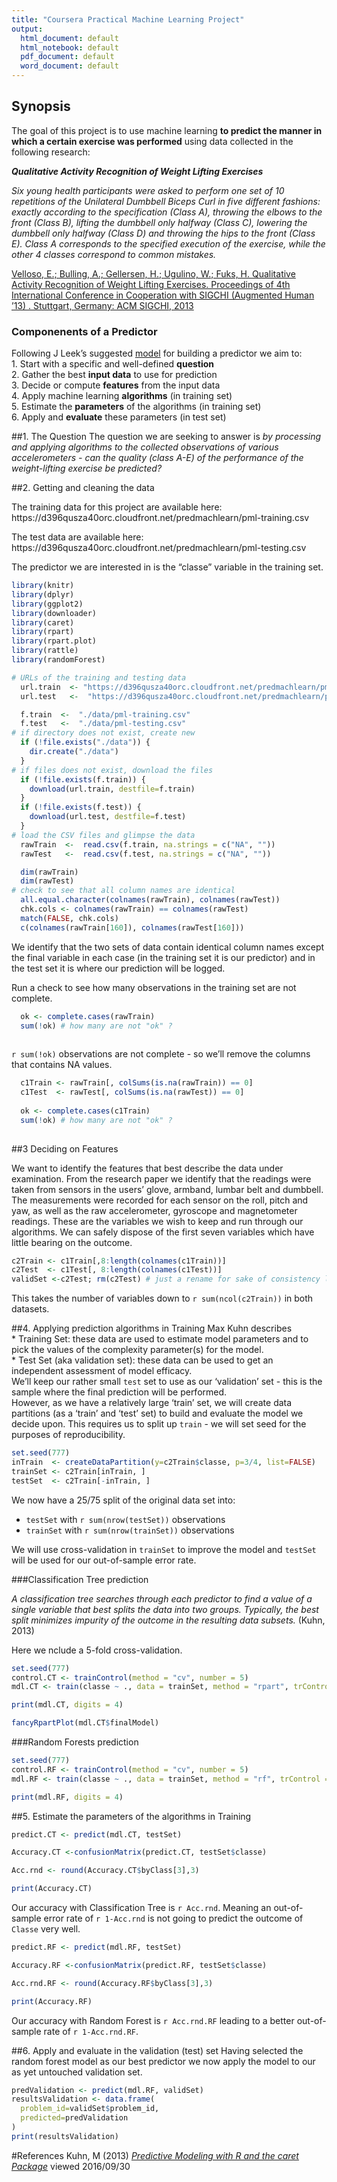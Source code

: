 ---
title: "Coursera Practical Machine Learning Project"
output:
  html_document: default
  html_notebook: default
  pdf_document: default
  word_document: default
---
## Synopsis

The goal of this project is to use machine learning **to predict the manner in which a certain exercise was performed** using data collected in the following research:

***Qualitative Activity Recognition of Weight Lifting Exercises***

*Six young health participants were asked to perform one set of 10 repetitions of the Unilateral Dumbbell Biceps Curl in five different fashions: exactly according to the specification (Class A), throwing the elbows to the front (Class B), lifting the dumbbell only halfway (Class C), lowering the dumbbell only halfway (Class D) and throwing the hips to the front (Class E). Class A corresponds to the specified execution of the exercise, while the other 4 classes correspond to common mistakes.*

[Velloso, E.; Bulling, A.; Gellersen, H.; Ugulino, W.; Fuks, H. Qualitative Activity Recognition of Weight Lifting Exercises. Proceedings of 4th International Conference in Cooperation with SIGCHI (Augmented Human '13) . Stuttgart, Germany: ACM SIGCHI, 2013]( http://groupware.les.inf.puc-rio.br/har#weight_lifting_exercises)


### Componenents of a Predictor
Following J Leek's suggested [model](https://www.coursera.org/learn/practical-machine-learning/lecture/116Tb/what-is-prediction) for building a predictor we aim to:  
1. Start with a specific and well-defined **question**  
2. Gather the best **input data** to use for prediction  
3. Decide or compute **features** from the input data  
4. Apply machine learning **algorithms** (in training set)  
5. Estimate the **parameters** of the algorithms (in training set)  
6. Apply and **evaluate** these parameters (in test set)  

##1. The Question
The question we are seeking to answer is *by processing and applying algorithms to the collected observations of various accelerometers - can the quality (class A-E) of the performance of the weight-lifting exercise be predicted?*

##2. Getting and cleaning the data

The training data for this project are available here:  
https://d396qusza40orc.cloudfront.net/predmachlearn/pml-training.csv

The test data are available here:  
https://d396qusza40orc.cloudfront.net/predmachlearn/pml-testing.csv


The predictor we are interested in is the “classe” variable in the training set.

```{r, warning=FALSE, message = FALSE, echo=FALSE}
library(knitr)
library(dplyr)
library(ggplot2)
library(downloader)
library(caret)
library(rpart)
library(rpart.plot)
library(rattle)
library(randomForest)

```

```{r, cache=TRUE}
# URLs of the training and testing data
  url.train  <- "https://d396qusza40orc.cloudfront.net/predmachlearn/pml-training.csv"
  url.test   <-  "https://d396qusza40orc.cloudfront.net/predmachlearn/pml-testing.csv"

  f.train  <-  "./data/pml-training.csv"
  f.test   <-  "./data/pml-testing.csv"
# if directory does not exist, create new
  if (!file.exists("./data")) {
    dir.create("./data")
  }
# if files does not exist, download the files
  if (!file.exists(f.train)) {
    download(url.train, destfile=f.train)
  }
  if (!file.exists(f.test)) {
    download(url.test, destfile=f.test)
  }
# load the CSV files and glimpse the data 
  rawTrain  <-  read.csv(f.train, na.strings = c("NA", ""))
  rawTest   <-  read.csv(f.test, na.strings = c("NA", ""))

  dim(rawTrain)
  dim(rawTest)
# check to see that all column names are identical
  all.equal.character(colnames(rawTrain), colnames(rawTest))
  chk.cols <- colnames(rawTrain) == colnames(rawTest)
  match(FALSE, chk.cols)
  c(colnames(rawTrain[160]), colnames(rawTest[160]))

```
We identify that the two sets of data contain identical column names except the final variable in each case (in the training set it is our predictor) and in the test set it is where our prediction will be logged.

Run a check to see how many observations in the training set are not complete.

```{r}
  ok <- complete.cases(rawTrain)
  sum(!ok) # how many are not "ok" ?
    
```
`r sum(!ok)` observations are not complete - so we'll remove the columns that contains NA values.

```{r, cache=TRUE}
  c1Train <- rawTrain[, colSums(is.na(rawTrain)) == 0] 
  c1Test  <- rawTest[, colSums(is.na(rawTest)) == 0] 
  
  ok <- complete.cases(c1Train)
  sum(!ok) # how many are not "ok" ?
  
```


##3 Deciding on Features

We want to identify the features that best describe the data under examination.
From the research paper we identify that the readings were taken from sensors in the users’ glove, armband, lumbar belt and dumbbell.  The measurements were recorded for each sensor on the roll, pitch and yaw, as well as the raw accelerometer, gyroscope and magnetometer readings.  These are the variables we wish to keep and run through our algorithms.  We can safely dispose of the first seven variables which have little bearing on the outcome.

```{r, cache=TRUE}

c2Train <- c1Train[,8:length(colnames(c1Train))]
c2Test  <- c1Test[, 8:length(colnames(c1Test))]
validSet <-c2Test; rm(c2Test) # just a rename for sake of consistency later
```

This takes the number of variables down to `r sum(ncol(c2Train))` in both datasets.


##4. Applying prediction algorithms in Training
Max Kuhn describes  
* Training Set: these data are used to estimate model parameters and to pick the values of the complexity parameter(s) for the model.  
* Test Set (aka validation set): these data can be used to get an independent assessment of model efficacy.  
We'll keep our rather small `test` set to use as our 'validation' set - this is the sample where the final prediction will be performed.  
However, as we have a relatively large 'train' set, we will create data partitions (as a 'train' and 'test' set) to build and evaluate the model we decide upon.  This requires us to split up `train` - we will set seed for the purposes of reproducibility.

```{r, cache=TRUE}
set.seed(777)
inTrain  <- createDataPartition(y=c2Train$classe, p=3/4, list=FALSE)
trainSet <- c2Train[inTrain, ]
testSet  <- c2Train[-inTrain, ]

```

We now have a 25/75 split of the original data set into:  

- `testSet` with `r sum(nrow(testSet))` observations 
- `trainSet` with `r sum(nrow(trainSet))` observations 

We will use cross-validation in `trainSet` to improve the model and `testSet` will be used for our out-of-sample error rate.

###Classification Tree prediction

*A classification tree searches through each predictor to find a value of a single variable that best splits the data into two groups. Typically, the best split minimizes impurity of the outcome in the resulting data subsets.*
(Kuhn, 2013)

Here we nclude a 5-fold cross-validation.

```{r, cache=TRUE}
set.seed(777)
control.CT <- trainControl(method = "cv", number = 5)
mdl.CT <- train(classe ~ ., data = trainSet, method = "rpart", trControl = control.CT)

print(mdl.CT, digits = 4)

```

```{r}
fancyRpartPlot(mdl.CT$finalModel)
```

###Random Forests prediction

```{r, cache=TRUE}
set.seed(777)
control.RF <- trainControl(method = "cv", number = 5)
mdl.RF <- train(classe ~ ., data = trainSet, method = "rf", trControl = control.RF, ntree=250)

print(mdl.RF, digits = 4)
```
##5. Estimate the parameters of the algorithms in Training 

```{r, cache=TRUE}
predict.CT <- predict(mdl.CT, testSet)

Accuracy.CT <-confusionMatrix(predict.CT, testSet$classe)

Acc.rnd <- round(Accuracy.CT$byClass[3],3)

print(Accuracy.CT)

```

Our accuracy with Classification Tree is `r Acc.rnd`.  Meaning an out-of-sample error rate of `r 1-Acc.rnd` is not going to predict the outcome of `Classe` very well.

```{r, cache=TRUE}
predict.RF <- predict(mdl.RF, testSet)

Accuracy.RF <-confusionMatrix(predict.RF, testSet$classe)

Acc.rnd.RF <- round(Accuracy.RF$byClass[3],3)

print(Accuracy.RF)

```

Our accuracy with Random Forest is `r Acc.rnd.RF` leading to a better out-of-sample rate of `r 1-Acc.rnd.RF`.


##6. Apply and evaluate in the validation (test) set
Having selected the random forest model as our best predictor we now apply the model to our as yet untouched validation set.

```{r}

predValidation <- predict(mdl.RF, validSet)
resultsValidation <- data.frame(
  problem_id=validSet$problem_id,
  predicted=predValidation
)
print(resultsValidation)
```



#References
Kuhn, M (2013) [*Predictive Modeling with R and the caret Package*](https://www.r-project.org/nosvn/conferences/useR-2013/Tutorials/kuhn/user_caret_2up.pdf) viewed 2016/09/30

